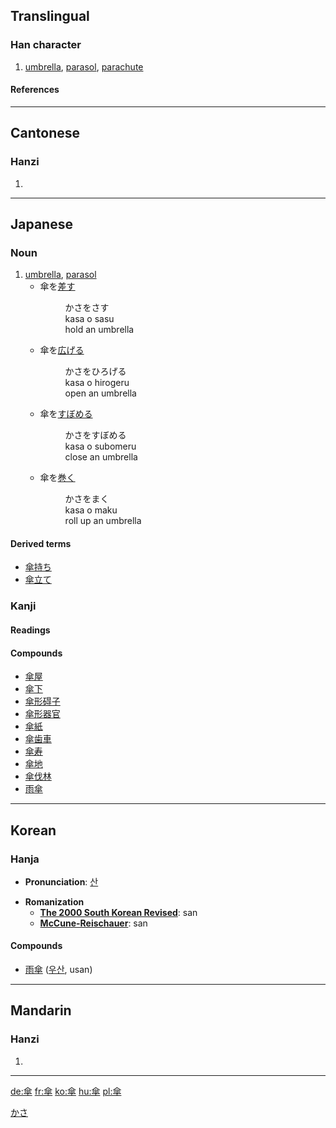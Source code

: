 {{see|伞}}

==Translingual==
===Han character===
{{Han char|rad=人|as=10|sn=12|four=8040<sub>8</sub>|canj=人人人十 (OOOJ)}}
# [[umbrella]], [[parasol]], [[parachute]]
====References====
{{Han ref|kx=0113.200|dkj=00966|dj=0241.100|hdz=10198.130|uh=5098|ud=20632|bh=B3CA|bd=46026}}
----
==Cantonese==
===Hanzi===
{{yue-hanzi|jyut=|y=[[saan3]]}}
# {{defn|Cantonese}}

----
==Japanese==
[[Category:1000_Japanese_basic_words|かさ]]


===Noun===
{{janoun|かさ|kasa}}
# [[umbrella]], [[parasol]]
#*傘を[[差す]] 
#*:かさをさす
#*:kasa o sasu
#*:hold an umbrella
#*傘を[[広げる]]
#*:かさをひろげる
#*:kasa o hirogeru
#*:open an umbrella
#*傘を[[すぼめる]]
#*:かさをすぼめる
#*:kasa o subomeru
#*:close an umbrella
#*傘を[[巻く]]
#*:かさをまく
#*:kasa o maku
#*:roll up an umbrella
====Derived terms====
*[[傘持ち]]
*[[傘立て]]

===Kanji===
{{ja-kanji|grade=|rs=人10}}
====Readings====
{{ja-readings|on=[[さん]] ([[san]])|kun=[[かさ]] ([[kasa]])}}
====Compounds====
*[[傘屋]]
*[[傘下]]
*[[傘形碍子]]
*[[傘形器官]]
*[[傘紙]]
*[[傘歯車]]
*[[傘寿]]
*[[傘地]]
*[[傘伐林]]
*[[雨傘]]
----
==Korean==
===Hanja===


* '''Pronunciation''': [[산]]

* '''Romanization'''
** '''[[The 2000 South Korean Revised Romanization|The 2000 South Korean Revised]]''': san
** '''[[McCune-Reischauer]]''': san

====Compounds====
* [[雨傘]] ([[우산]], usan)
----
==Mandarin==
===Hanzi===
{{cmn-hanzi|sim=伞|pin=[[sǎn]] ([[san3]])|wg=[[san3|san<sup>3</sup>]]}}
# {{defn|Mandarin}}
----
[[de:傘]]
[[fr:傘]]
[[ko:傘]]
[[hu:傘]]
[[pl:傘]]